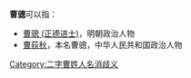 '''曹骢'''可以指：
* [[曹骢_(正德进士)|曹骢 (正德进士)]]，明朝政治人物
* [[曹荻秋|曹荻秋]]，本名曹骢，中华人民共和国政治人物

{{disambig}}

[[Category:二字曹姓人名消歧义|Category:二字曹姓人名消歧义]]